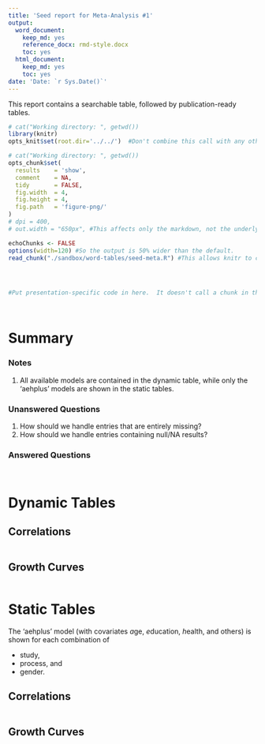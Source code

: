 ```yaml
---
title: 'Seed report for Meta-Analysis #1'
output:
  word_document:
    keep_md: yes
    reference_docx: rmd-style.docx
    toc: yes
  html_document:
    keep_md: yes
    toc: yes
date: 'Date: `r Sys.Date()`'
---
```

<!-- For instructions, see http://rmarkdown.rstudio.com/word_document_format.html and http://rmarkdown.rstudio.com/articles_docx.html -->

This report contains a searchable table, followed by publication-ready tables.

<!--  Set the working directory to the repository's base directory; this assumes the report is nested inside of two directories.-->
```r
# cat("Working directory: ", getwd())
library(knitr)
opts_knit$set(root.dir='../../')  #Don't combine this call with any other chunk -especially one that uses file paths.
```

<!-- Set the report-wide options, and point to the external code file. -->
```r
# cat("Working directory: ", getwd())
opts_chunk$set(
  results    = 'show', 
  comment    = NA, 
  tidy       = FALSE,
  fig.width  = 4, 
  fig.height = 4, 
  fig.path   = 'figure-png/'
)
# dpi = 400,
# out.width = "650px", #This affects only the markdown, not the underlying png file.  The height will be scaled appropriately.

echoChunks <- FALSE
options(width=120) #So the output is 50% wider than the default.
read_chunk("./sandbox/word-tables/seed-meta.R") #This allows knitr to call chunks tagged in the underlying *.R file.
```

<!-- Load the sources.  Suppress the output when loading sources. --> 
```r
```

<!-- Load 'sourced' R files.  Suppress the output when loading packages. --> 
```r
```

<!-- Load any global functions and variables declared in the R file.  Suppress the output. --> 
```r
```

<!-- Declare any global functions specific to a Rmd output.  Suppress the output. --> 
```r
#Put presentation-specific code in here.  It doesn't call a chunk in the codebehind file.
```

<!-- Load the datasets.   -->
```r
```

<!-- Tweak the datasets.   -->
```r
```

# Summary

### Notes 
1. All available models are contained in the dynamic table, while only the 'aehplus' models are shown in the static tables.

### Unanswered Questions


1. How should we handle entries that are entirely missing?
1. How should we handle entries containing null/NA results?

### Answered Questions


```r
```

```r
```
# Dynamic Tables

## Correlations
```r
```

## Growth Curves
```r
```

# Static Tables
The 'aehplus' model (with covariates *a*ge, *e*ducation, *h*ealth, and others) is shown for each combination of

* study,
* process, and
* gender.

## Correlations
```r
```

## Growth Curves
```r
```

